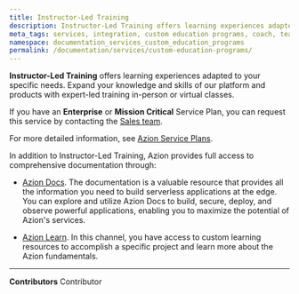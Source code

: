 ```yaml
---
title: Instructor-Led Training
description: Instructor-Led Training offers learning experiences adapted to your specific needs. Expand your knowledge and skills of our platform and products with expert-led training in-person or virtual classes.
meta_tags: services, integration, custom education programs, coach, teach, learn
namespace: documentation_services_custom_education_programs
permalink: /documentation/services/custom-education-programs/
---
```


**Instructor-Led Training** offers learning experiences adapted to your specific needs. Expand your knowledge and skills of our platform and products with expert-led training in-person or virtual classes.

If you have an **Enterprise** or **Mission Critical** Service Plan, you can request this service by contacting the [Sales team](https://www.azion.com/en/contact-sales/).

For more detailed information, see [Azion Service Plans](https://www.azion.com/en/pricing/#plans).

In addition to Instructor-Led Training, Azion provides full access to comprehensive documentation through:

- [Azion Docs](/en/documentation/). The documentation is a valuable resource that provides all the information you need to build serverless applications at the edge. You can explore and utilize Azion Docs to build, secure, deploy, and observe powerful applications, enabling you to maximize the potential of Azion's services.

- [Azion Learn](https://learn.azion.com/). In this channel, you have access to custom learning resources to accomplish a specific project and learn more about the Azion fundamentals.



---


**Contributors** <ContributorList>Contributor</ContributorList>
